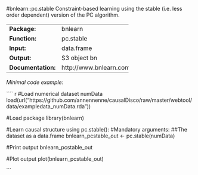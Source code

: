 #bnlearn::pc.stable
Constraint-based learning using the stable (i.e. less order dependent) version of the PC algorithm.

-------------------- -------------------------
**Package:**         bnlearn                  

**Function:**        pc.stable                

**Input:**           data.frame               

**Output:**          S3 object bn             

**Documentation:**   http://www.bnlearn.com/  
-------------------- -------------------------




*Minimal code example:*

```` r
#Load numerical dataset numData
load(url("https://github.com/annennenne/causalDisco/raw/master/webtool/data/exampledata_numData.rda"))

#Load package
library(bnlearn)

#Learn causal structure using pc.stable():
#Mandatory arguments: 
##The dataset as a data.frame
bnlearn_pcstable_out <- pc.stable(numData)

#Print output
bnlearn_pcstable_out

#Plot output
plot(bnlearn_pcstable_out)

```
